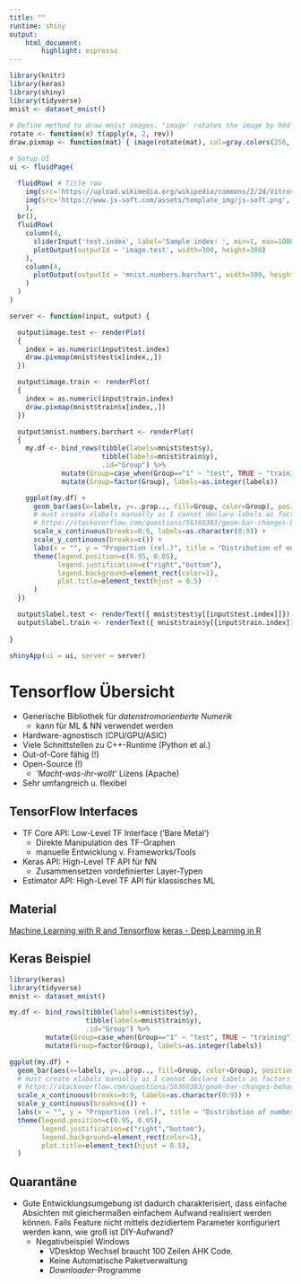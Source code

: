 ```yaml
---
title: ""
runtime: shiny
output:
    html_document:
        highlight: espresso
---
```


<!--
# Exploring the MNIST Dataset

Let's load the MNIST data using a keras' built-in function.
```r
library(knitr)
library(keras)
mnist <- dataset_mnist()

cat("Dimensions of the MNIST data:\n Test: ", dim(mnist$test$x), "\nTrain: ", dim(mnist$train$x))
```

The dataset is split into a test set and a training set of 10K samples and 60K samples, respectively. Each sample is a
$28 \times 28$ grayscale pixmap.
-->

```r
library(knitr)
library(keras)
library(shiny)
library(tidyverse)
mnist <- dataset_mnist()
 
# Define method to draw mnist images. 'image' rotates the image by 90d for whatever reason.
rotate <- function(x) t(apply(x, 2, rev))
draw.pixmap <- function(mat) { image(rotate(mat), col=gray.colors(256, 0.0, 1.0), axes=FALSE) }

# Setup UI
ui <- fluidPage(

  fluidRow( # Title row
    img(src='https://upload.wikimedia.org/wikipedia/commons/2/2d/Vitruvian-Icon-Gray.png', hspace="20", height="120px"),
    img(src='https://www.js-soft.com/assets/template_img/js-soft.png', height="80px")
    ),
  br(), 
  fluidRow(
    column(4,
      sliderInput('test.index', label='Sample index: ', min=1, max=10000, value=1),
      plotOutput(outputId = 'image.test', width=300, height=300)
    ),
    column(4,
      plotOutput(outputId = 'mnist.numbers.barchart', width=300, height=300)
    )
  )
)

server <- function(input, output) {

  output$image.test <- renderPlot(
  {
    index = as.numeric(input$test.index)
    draw.pixmap(mnist$test$x[index,,])
  })

  output$image.train <- renderPlot(
  {
    index = as.numeric(input$train.index)
    draw.pixmap(mnist$train$x[index,,])
  })

  output$mnist.numbers.barchart <- renderPlot(
  {
    my.df <- bind_rows(tibble(labels=mnist$test$y), 
                       tibble(labels=mnist$train$y),
                       .id="Group") %>%
             mutate(Group=case_when(Group=="1" ~ "test", TRUE ~ "training")) %>%
             mutate(Group=factor(Group), labels=as.integer(labels))

    ggplot(my.df) +
      geom_bar(aes(x=labels, y=..prop.., fill=Group, color=Group), position="dodge") +
      # must create xlabels manually as I cannot declare labels as factors (bugs). See
      # https://stackoverflow.com/questions/56360383/geom-bar-changes-behavior-when-variable-is-factor
      scale_x_continuous(breaks=0:9, labels=as.character(0:9)) +
      scale_y_continuous(breaks=c()) +
      labs(x = "", y = "Proportion (rel.)", title = "Distribution of numbers in MNIST") +
      theme(legend.position=c(0.95, 0.05),
            legend.justification=c("right","bottom"),
            legend.background=element_rect(color=1),
            plot.title=element_text(hjust = 0.5)
      )
  })

  output$label.test <- renderText({ mnist$test$y[[input$test.index]]})
  output$label.train <- renderText({ mnist$train$y[[input$train.index]]})
  
}

shinyApp(ui = ui, server = server)
```

# Tensorflow Übersicht 

* Generische Bibliothek für *datenstromorientierte Numerik*
  + kann für ML & NN verwendet werden
* Hardware-agnostisch (CPU/GPU/ASIC)
* Viele Schnittstellen zu C++-Runtime (Python et al.)
* Out-of-Core fähig (!)
* Open-Source (!)
  + *'Macht-was-ihr-wollt'* Lizens (Apache)
* Sehr umfangreich u. flexibel


## TensorFlow Interfaces

* TF Core API: Low-Level TF Interface ('Bare Metal')
  + Direkte Manipulation des TF-Graphen
  + manuelle Entwicklung v. Frameworks/Tools
* Keras API:  High-Level TF API für NN
  + Zusammensetzen vordefinierter Layer-Typen
* Estimator API: High-Level TF API für klassisches ML

## Material

[Machine Learning with R and Tensorflow](https://www.youtube.com/watch?v=atiYXm7JZv0)
[keras - Deep Learning in R](https://www.datacamp.com/community/tutorials/keras-r-deep-learning)

## Keras Beispiel

```r
library(keras)
library(tidyverse)
mnist <- dataset_mnist()

my.df <- bind_rows(tibble(labels=mnist$test$y), 
                   tibble(labels=mnist$train$y),
                   .id="Group") %>%
         mutate(Group=case_when(Group=="1" ~ "test", TRUE ~ "training")) %>%
         mutate(Group=factor(Group), labels=as.integer(labels))

ggplot(my.df) +
  geom_bar(aes(x=labels, y=..prop.., fill=Group, color=Group), position="dodge") +
  # must create xlabels manually as I cannot declare labels as factors (bugs). See
  # https://stackoverflow.com/questions/56360383/geom-bar-changes-behavior-when-variable-is-factor
  scale_x_continuous(breaks=0:9, labels=as.character(0:9)) +
  scale_y_continuous(breaks=c()) +
  labs(x = "", y = "Proportion (rel.)", title = "Distribution of numbers in MNIST") +
  theme(legend.position=c(0.95, 0.05),
        legend.justification=c("right","bottom"),
        legend.background=element_rect(color=1),
        plot.title=element_text(hjust = 0.5),
  )
```

## Quarantäne

* Gute Entwicklungsumgebung ist dadurch charakterisiert, dass einfache Absichten mit gleichermaßen einfachem Aufwand realisiert werden können. Falls Feature nicht mittels dezidiertem Parameter konfiguriert werden kann, wie groß ist DIY-Aufwand?
  + Negativbeispiel Windows 
    * VDesktop Wechsel braucht 100 Zeilen AHK Code.
    * Keine Automatische Paketverwaltung
    * *Downloader*-Programme
